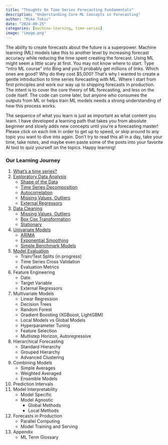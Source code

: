 ```yaml
---
title: "Thoughts On Time Series Forecasting Fundamentals"
description: "Understanding Core ML Concepts in Forecasting"
author: "Mike Tokic"
date: "2024-09-25"
categories: [machine-learning, time-series]
image: "image.png"
---
```


The ability to create forecasts about the future is a superpower. Machine learning (ML) models take this to another level by increasing forecast accuracy while reducing the time spent creating the forecast. Using ML might seem a little scary at first. You may not know where to start. Type "intro ML course" into Bing and you'll probably get millions of links. Which ones are good? Why do they cost $5,000? That's why I wanted to create a gentle introduction to time series forecasting with ML. Where I start from first principles and work our way up to shipping forecasts in production. The intent is to cover the core theory of ML forecasting, and less on the code itself. The code can come later, but anyone who consumes the outputs from ML or helps train ML models needs a strong understanding of how this process works. 

The sequence of what you learn is just as important as what content you learn. I have developed a learning path that takes you from absolute beginner and slowly adds new concepts until you're a forecasting master! Please click on each link in order to get up to speed, or skip around to any topic you want to dive into again. Don't try to read this all in a day, take your time, take notes, and maybe even paste some of the posts into your favorite AI tool to quiz yourself on the topics. Happy learning!

### Our Learning Journey
1. [What's a time series?](https://mftokic.github.io/posts/2024-10-02-ts-fundamentals-whats-a-time-series/) 
2. [Exploratory Data Analysis](https://mftokic.github.io/posts/2024-10-03-ts-fundamentals-eda/)
    - [Shape of the Data](https://mftokic.github.io/posts/2024-10-15-ts-fundamentals-eda-data-shape/)
    - [Time Series Decomposition](https://mftokic.github.io/posts/2024-11-06-ts-fundamentals-decomposition/)
    - [Autocorrelation](https://mftokic.github.io/posts/2024-11-12-ts-fundamentals-autocorrelation/)
    - [Missing Values, Outliers](https://mftokic.github.io/posts/2024-11-26-ts-fundamentals-missing-outliers/)
    - [External Regressors](https://mftokic.github.io/posts/2025-01-24-ts-fundamentals-eda-xregs/)
3. [Data Cleaning](https://mftokic.github.io/posts/2025-02-03-ts-fundamentals-data-cleaning/)
    - [Missing Values, Outliers](https://mftokic.github.io/posts/2024-11-26-ts-fundamentals-missing-outliers/)
    - [Box Cox Transformation](https://mftokic.github.io/posts/2025-02-05-ts-fundamentals-data-cleaning-boxcox/)
    - [Stationary](https://mftokic.github.io/posts/2025-03-21-ts-fundamentals-data-cleaning-stationary/)
4. [Univariate Models](https://mftokic.github.io/posts/2025-03-24-ts-fundamentals-univariate-models/)
    - [ARIMA](https://mftokic.github.io/posts/2025-04-10-ts-fundamentals-univariate-arima/)
    - [Exponential Smoothing](https://mftokic.github.io/posts/2025-04-30-ts-fundamentals-univariate-ets/)
    - [Simple Benchmark Models](https://mftokic.github.io/posts/2025-05-12-ts-fundamentals-univariate-benchmarks/)
5. [Model Evaluation](https://mftokic.github.io/posts/2025-05-13-ts-fundamentals-model-evaluation/)
    - Train/Test Splits (in progress)
    - Time Series Cross Validation 
    - Evaluation Metrics
6. Feature Engineering
    - Date 
    - Target Variable
    - External Regressors
7. Multivariate Models
    - Linear Regression
    - Decision Trees
    - Random Forest
    - Gradient Boosting (XGBoost, LightGBM)
    - Local Models vs Global Models
    - Hyperparameter Tuning
    - Feature Selection
    - Mutlistep Horizon, Autoregressive
9. Hierarchical Forecasting
    - Standard Hierarchy
    - Grouped Hierarchy
    - Advanced Clustering
10. Combining Models
    - Simple Averages
    - Weighted Averaged
    - Ensemble Models
11. Prediction Intervals
12. Model Interpretability 
    - Model Specific
    - Model Agnostic
        - Global Methods
        - Local Methods
13. Forecasts in Production
    - Parallel Computing
    - Model Training and Serving
14. Appendix
    - ML Term Glossary

